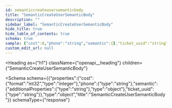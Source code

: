 ```yaml
---
id: semanticcreateusersemanticbody
title: "SemanticCreateUserSemanticBody"
description: ""
sidebar_label: "SemanticCreateUserSemanticBody"
hide_title: true
hide_table_of_contents: true
schema: true
sample: {"cost":0,"phone":"string","semantic":{},"ticket_uuid":"string"}
custom_edit_url: null
---
```



<Heading
  as={"h1"}
  className={"openapi__heading"}
  children={"SemanticCreateUserSemanticBody"}
>
</Heading>





<Schema
  schema={{"properties":{"cost":{"format":"int32","type":"integer"},"phone":{"type":"string"},"semantic":{"additionalProperties":{"type":"string"},"type":"object"},"ticket_uuid":{"type":"string"}},"type":"object","title":"SemanticCreateUserSemanticBody"}}
  schemaType={"response"}
>
  
</Schema>
            